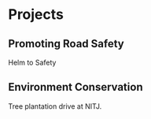 # Projects

## Promoting Road Safety

Helm to Safety




## Environment Conservation

Tree plantation drive at NITJ.